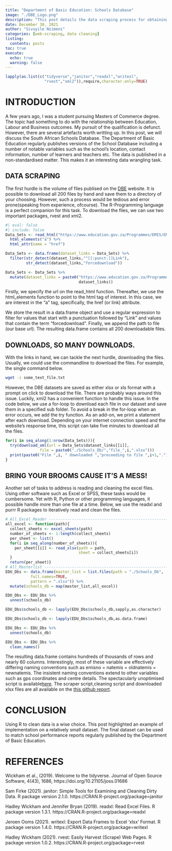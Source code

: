 ```yaml
---
title: "Department of Basic Education: Schools Database"
image: "./DBE_Logo.png"
description: "This post details the data scraping process for obtaining the schools database of from the Department of Basic Education in South Africa."
date: December 30, 2021
author: "Sivuyile Nzimeni"
categories: [web-scraping, data cleaning]
listing:
  contents: posts
toc: true
execute:
  echo: true
  warning: false
---
```


```r
lapply(as.list(c("tidyverse","janitor","readxl","writexl",
                 "rvest","xml2")),require,character.only=TRUE)
```

# INTRODUCTION

A few years ago, I was a student pursuing Masters of Commerce degree. The topic had something to do with the relationship between Education, Labour and Business outcomes. My pursuit of the qualification is defunct. However, there are several artefacts worth writting up. In this post, we will discuss the South African Schools Database. The Department of Basic Education regularly publishes versions of the School Database including a number of notable variables such as the school's location, contact information, number of learners and teachers etc. The data is published in a non-standardised matter. This makes it an interesting data wrangling task. 

## DATA SCRAPING

The first hurdle is the volume of files publised on the [DBE](https://www.education.gov.za/Programmes/EMIS/EMISDownloads.aspx) website. It is possible to download all 200 files by hand and save them to a directory of your choosing. However, such a process would be tedious and error prone(speaking from experience, ofcourse). The R-Programming language is a perfect companion for this task. To download the files, we can use two important packages, rvest and xml2.

```r
#| eval: false
#| include: false
Data_Sets <- read_html("https://www.education.gov.za/Programmes/EMIS/EMISDownloads.aspx") %>% 
  html_elements("a") %>% 
  html_attr(name = "href")

Data_Sets <- data.frame(dataset_links = Data_Sets) %>% 
  filter(str_detect(dataset_links,"^[[:punct:]]Link"),
         str_detect(dataset_links,"forcedownload"))

Data_Sets <- Data_Sets %>% 
  mutate(dataset_links = paste0("https://www.education.gov.za/Programmes/EMIS/EMISDownloads",
                                dataset_links))
```

Firstly, we specify the url on the read_html function. Thereafter,  we use the html_elements function to point to the html tag of interest. In this case, we are interest in the "a" tag, specifically, the href (or link) attribute. 

We store the result in a data.frame object and use a regular expression to filter for values that start with a punctuation followed by "Link" and values that contain the term "forcedownload". Finally, we append the path to file (our base url). The resulting data.frame contains all 200 downloadable files. 

## DOWNLOADS, SO MANY DOWNLOADS.

With the links in hand, we can tackle the next hurdle, downloading the files. Usually, we could use the commandline to download the files. For example, the single command below. 

```bash
wget -i some_text_file.txt
```

However, the DBE datasets are saved as either xlsx or xls format with a prompt on click to download the file. There are probably ways around this issue. Luckily, xml2 has a convenient function to handle this issue. In the code below, we use a for-loop to download each file in our dataset and save them in a specified sub folder. To avoid a break in the for-loop when an error occurs, we add the try function. As an add-on, we print a statement after each download. Depending on your internet connection speed and the website's response time, this script can take five minutes to download all the files. 

```r
for(i in seq_along(1:nrow(Data_Sets))){
  try(download_xml(url = Data_Sets$dataset_links[[i]],
               file = paste0("./Schools_Db/","file_",i,".xlsx")))
  print(paste0("File ",i, " downloaded ","proceeding to file ",i+1,"."))
}

```

## BRING YOUR BROOMS CAUSE IT'S A MESS!

Another set of tasks to address is reading and cleaning the excel files. Using other software such as Excel or SPSS, these tasks would be cumbersome. Yet with R, Python or other programming languages, it possible handle more than one file at a time. Below, we use the readxl and purrr R packages to iteratively read and clean the files.

```r
# All_Excel_Reader --------------------------------------------------------
all_excel <- function(path){
  collect_sheets <- excel_sheets(path)
  number_of_sheets <- 1:length(collect_sheets)
  per_sheet <- list()
  for(i in seq_along(number_of_sheets)){
    per_sheet[[i]] <- read_xlsx(path = path,
                                sheet = collect_sheets[i])
  }
  return(per_sheet)}
# All_Masterlist ----------------------------------------------------------
EDU_Dbs <- data.frame(master_list = list.files(path = "./Schools_Db",
           full.names=TRUE,
           pattern = ".xlsx")) %>% 
  mutate(schools_db = map(master_list,all_excel))

EDU_Dbs <- EDU_Dbs %>% 
  unnest(schools_db)

EDU_Dbs$schools_db <- lapply(EDU_Dbs$schools_db,sapply,as.character)

EDU_Dbs$schools_db <- lapply(EDU_Dbs$schools_db,as.data.frame)

EDU_Dbs <- EDU_Dbs %>% 
  unnest(schools_db)

EDU_Dbs <- EDU_Dbs %>% 
  clean_names()
```

The resulting data.frame contains hundreds of thousands of rows and nearly 60 columns. Interestingly, most of these variable are effectively differing naming conventions such as emisno = natemis = oldnatemis = newnatemis. The insistent naming conventions extend to other variables such as gps coordinates and centre details. The spectacularly unoptimised  script is available[here](https://github.com/SivuyileNzimeni/DBE_Data/blob/main/Schools_Db_Cleaner.R). The scraper script,cleaning script and downloaded xlsx files are all available on the [this github report](https://github.com/SivuyileNzimeni/DBE_Data).


# CONCLUSION

Using R to clean data is a wise choice. This post highlighted an example of implementation on a relatively small dataset. The final dataset can be used to match school performance reports regularly published by the Department of Basic Education. 

# REFERENCES

Wickham et al., (2019). Welcome to the tidyverse. Journal of Open Source Software, 4(43), 1686, https://doi.org/10.21105/joss.01686
  
Sam Firke (2021). janitor: Simple Tools for Examining and Cleaning Dirty Data. R package version 2.1.0. https://CRAN.R-project.org/package=janitor

Hadley Wickham and Jennifer Bryan (2019). readxl: Read Excel Files. R package version 1.3.1. https://CRAN.R-project.org/package=readxl

Jeroen Ooms (2021). writexl: Export Data Frames to Excel 'xlsx' Format. R package version 1.4.0. https://CRAN.R-project.org/package=writexl

Hadley Wickham (2021). rvest: Easily Harvest (Scrape) Web Pages. R package version 1.0.2. https://CRAN.R-project.org/package=rvest